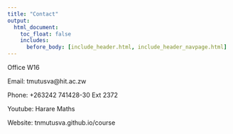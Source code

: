 ```yaml
---
title: "Contact"
output:
  html_document:
    toc_float: false
    includes:
      before_body: [include_header.html, include_header_navpage.html]
---
```






Office W16

Email: tmutusva@hit.ac.zw

Phone: +263242 741428-30 Ext 2372

Youtube: Harare Maths

Website: tnmutusva.github.io/course



